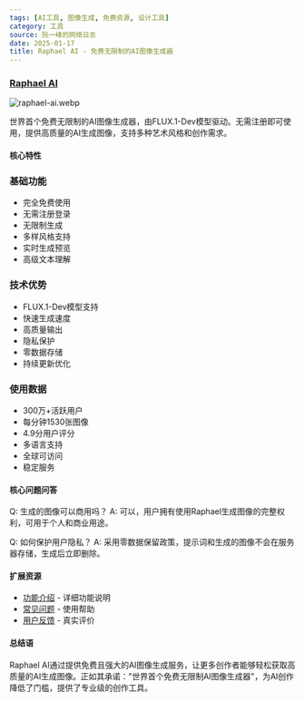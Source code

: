 ```yaml
---
tags: [AI工具, 图像生成, 免费资源, 设计工具]
category: 工具
source: 阮一峰的网络日志
date: 2025-01-17
title: Raphael AI - 免费无限制的AI图像生成器
---
```


### [Raphael AI](https://raphael.app/zh)

![raphael-ai.webp](https://img.mengpeng.tech/i/2025/01/17/6789e9c9d3d68.webp)

世界首个免费无限制的AI图像生成器，由FLUX.1-Dev模型驱动。无需注册即可使用，提供高质量的AI生成图像，支持多种艺术风格和创作需求。

#### 核心特性

### 基础功能
- 完全免费使用
- 无需注册登录
- 无限制生成
- 多样风格支持
- 实时生成预览
- 高级文本理解

### 技术优势
- FLUX.1-Dev模型支持
- 快速生成速度
- 高质量输出
- 隐私保护
- 零数据存储
- 持续更新优化

### 使用数据
- 300万+活跃用户
- 每分钟1530张图像
- 4.9分用户评分
- 多语言支持
- 全球可访问
- 稳定服务

#### 核心问题问答

Q: 生成的图像可以商用吗？
A: 可以，用户拥有使用Raphael生成图像的完整权利，可用于个人和商业用途。

Q: 如何保护用户隐私？
A: 采用零数据保留政策，提示词和生成的图像不会在服务器存储，生成后立即删除。

#### 扩展资源

- [功能介绍](https://raphael.app/zh#features) - 详细功能说明
- [常见问题](https://raphael.app/zh#faq) - 使用帮助
- [用户反馈](https://raphael.app/zh#testimonials) - 真实评价

#### 总结语

Raphael AI通过提供免费且强大的AI图像生成服务，让更多创作者能够轻松获取高质量的AI生成图像。正如其承诺："世界首个免费无限制AI图像生成器"，为AI创作降低了门槛，提供了专业级的创作工具。 